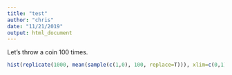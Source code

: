```yaml
---
title: "test"
author: "chris"
date: "11/21/2019"
output: html_document
---
```



Let's throw a coin 100 times.

```r
hist(replicate(1000, mean(sample(c(1,0), 100, replace=T))), xlim=c(0,1))
```


